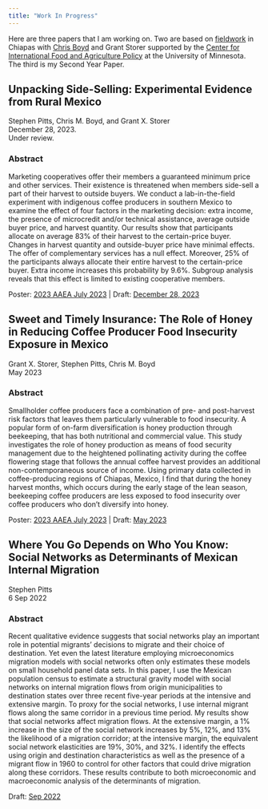 ```yaml
---
title: "Work In Progress"
---
```


Here are three papers that I am working on. Two are based
on [fieldwork](fieldwork.html) in Chiapas with
[Chris Boyd](https://www.chrismboyd.com/) and Grant Storer supported by the
[Center for International Food and Agriculture Policy](https://experts.umn.edu/en/organisations/center-for-international-food-and-agricultural-policy)
at the University of Minnesota. The third is my Second Year Paper. 

## Unpacking Side-Selling: Experimental Evidence from Rural Mexico    
Stephen Pitts, Chris M. Boyd, and Grant X. Storer  
December 28, 2023.  
Under review. 

### Abstract
Marketing cooperatives offer their members a guaranteed minimum price and other services.
Their existence is threatened when members side-sell a part of their harvest to outside buyers.
We conduct a lab-in-the-field experiment with indigenous coffee producers in southern Mexico
to examine the effect of four factors in the marketing decision: extra income, the presence
of microcredit and/or technical assistance, average outside buyer price, and harvest quantity.
Our results show that participants allocate on average 83% of their harvest to the certain-price
buyer. Changes in harvest quantity and outside-buyer price have minimal effects. The offer
of complementary services has a null effect. Moreover, 25% of the participants always allocate
their entire harvest to the certain-price buyer. Extra income increases this probability by 9.6%.
Subgroup analysis reveals that this effect is limited to existing cooperative members.

Poster: [2023 AAEA July 2023](https://ageconsearch.umn.edu/record/335981?ln=en) | 
Draft:  [December 28, 2023](pdf/ChiapasExperimentPaper_20231228.pdf)

## Sweet and Timely Insurance: The Role of Honey in Reducing Coffee Producer Food Insecurity Exposure in Mexico
Grant X. Storer, Stephen Pitts, Chris M. Boyd   
May 2023

### Abstract
Smallholder coffee producers face a combination of pre- and post-harvest risk factors that leaves them particularly vulnerable to food insecurity. A popular form of on-farm diversification is honey production through beekeeping, that has both nutritional and commercial value. This study investigates the role of honey production as means of food security management due to the heightened pollinating activity during the coffee flowering stage that follows the annual coffee harvest provides an additional non-contemporaneous source of income. Using primary data collected in coffee-producing regions of Chiapas, Mexico, I find that during the honey harvest months, which occurs during the early stage of the lean season, beekeeping coffee producers are less exposed to food insecurity over coffee producers who don’t diversify into honey. 

Poster: [2023 AAEA July 2023](https://ageconsearch.umn.edu/record/335983?ln=en) | 
Draft:  [May 2023](pdf/Chiapas_Honey_Paper_May2023.pdf)

## Where You Go Depends on Who You Know: Social Networks as Determinants of Mexican Internal Migration
Stephen Pitts   
6 Sep 2022

### Abstract
Recent qualitative evidence suggests that social networks play
an important role in potential migrants’ decisions to migrate and their choice
of destination. Yet even the latest literature employing microeconomics migration
models with social networks often only estimates these models on
small household panel data sets. In this paper, I use the Mexican population
census to estimate a structural gravity model with social networks on internal
migration flows from origin municipalities to destination states over three
recent five-year periods at the intensive and extensive margin. To proxy for
the social networks, I use internal migrant flows along the same corridor in a
previous time period. My results show that social networks affect migration
flows. At the extensive margin, a 1% increase in the size of the social network
increases by 5%, 12%, and 13% the likelihood of a migration corridor; at the
intensive margin, the equivalent social network elasticities are 19%, 30%,
and 32%. I identify the effects using origin and destination characteristics
as well as the presence of a migrant flow in 1960 to control for other factors
that could drive migration along these corridors. These results contribute
to both microeconomic and macroeconomic analysis of the determinants of
migration.

Draft:  [Sep 2022](pdf/PittsSYPSep6.pdf)
